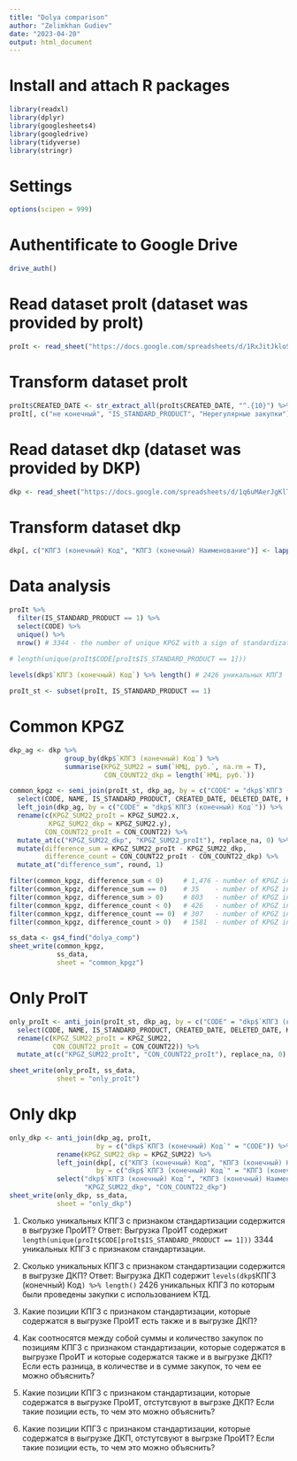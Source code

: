 ```yaml
---
title: "Dolya comparison"
author: "Zelimkhan Gudiev"
date: "2023-04-20"
output: html_document
---
```

# Install and attach R packages
```r
library(readxl)
library(dplyr)
library(googlesheets4)
library(googledrive)
library(tidyverse)
library(stringr)

```

# Settings
```r
options(scipen = 999)
```


# Authentificate to Google Drive
```r
drive_auth()
```
# Read dataset proIt (dataset was provided by proIt)
```r
proIt <- read_sheet("https://docs.google.com/spreadsheets/d/1RxJitJkloSnQAZlRC35EAkXjJ8pCmr62AnkzeIFXMtA/edit#gid=1547704543", skip = 1)
```

# Transform dataset proIt
```r
proIt$CREATED_DATE <- str_extract_all(proIt$CREATED_DATE, "^.{10}") %>% unlist()
proIt[, c("не конечный", "IS_STANDARD_PRODUCT", "Нерегулярные закупки")] <- lapply(proIt[, c("не конечный", "IS_STANDARD_PRODUCT", "Нерегулярные закупки")], factor)
```

# Read dataset dkp (dataset was provided by DKP)
```r
dkp <- read_sheet("https://docs.google.com/spreadsheets/d/1q6uMAerJgKlTrxOKz4GLR2xqnR4oFzUQN5zI28i_waY/edit#gid=1045133026", col_types = "ccDcccdccc")
```
# Transform dataset dkp
```r
dkp[, c("КПГЗ (конечный) Код", "КПГЗ (конечный) Наименование")] <- lapply(dkp[, c("КПГЗ (конечный) Код", "КПГЗ (конечный) Наименование")], factor)
```




# Data analysis

```r
proIt %>% 
  filter(IS_STANDARD_PRODUCT == 1) %>% 
  select(CODE) %>% 
  unique() %>% 
  nrow() # 3344 - the number of unique KPGZ with a sign of standardization
  
# length(unique(proIt$CODE[proIt$IS_STANDARD_PRODUCT == 1]))
```


```r
levels(dkp$`КПГЗ (конечный) Код`) %>% length() # 2426 уникальных КПГЗ

```

```r
proIt_st <- subset(proIt, IS_STANDARD_PRODUCT == 1)
```
# Common KPGZ
```r
dkp_ag <- dkp %>% 
              group_by(dkp$`КПГЗ (конечный) Код`) %>% 
              summarise(KPGZ_SUM22 = sum(`НМЦ, руб.`, na.rm = T),
                        CON_COUNT22_dkp = length(`НМЦ, руб.`))

common_kpgz <- semi_join(proIt_st, dkp_ag, by = c("CODE" = "dkp$`КПГЗ (конечный) Код`")) %>% # 2314 - количество общих КПГЗ (коды) в выгрузках ПроИТ и ДКП
  select(CODE, NAME, IS_STANDARD_PRODUCT, CREATED_DATE, DELETED_DATE, KPGZ_SUM22, CON_COUNT22) %>% 
  left_join(dkp_ag, by = c("CODE" = "dkp$`КПГЗ (конечный) Код`")) %>% 
  rename(c(KPGZ_SUM22_proIt = KPGZ_SUM22.x,
          KPGZ_SUM22_dkp = KPGZ_SUM22.y),
         CON_COUNT22_proIt = CON_COUNT22) %>% 
  mutate_at(c("KPGZ_SUM22_dkp", "KPGZ_SUM22_proIt"), replace_na, 0) %>% 
  mutate(difference_sum = KPGZ_SUM22_proIt - KPGZ_SUM22_dkp,
         difference_count = CON_COUNT22_proIt - CON_COUNT22_dkp) %>% 
  mutate_at("difference_sum", round, 1)

filter(common_kpgz, difference_sum < 0)     # 1,476 - number of KPGZ in which KPGZ_SUM22_proIt < KPGZ_SUM22_dkp
filter(common_kpgz, difference_sum == 0)    # 35    - number of KPGZ in which KPGZ_SUM22_proIt = KPGZ_SUM22_dkp
filter(common_kpgz, difference_sum > 0)     # 803   - number of KPGZ in which KPGZ_SUM22_proIt > KPGZ_SUM22_dkp
filter(common_kpgz, difference_count < 0)   # 426   - number of KPGZ in which CON_COUNT22_proIt < CON_COUNT22_dkp
filter(common_kpgz, difference_count == 0)  # 307   - number of KPGZ in which CON_COUNT22_proIt = CON_COUNT22_dkp
filter(common_kpgz, difference_count > 0)   # 1581  - number of KPGZ in which CON_COUNT22_proIt > CON_COUNT22_dkp

ss_data <- gs4_find("dolya_comp")
sheet_write(common_kpgz,
            ss_data,
            sheet = "common_kpgz")

```

# Only ProIT
```r
only_proIt <- anti_join(proIt_st, dkp_ag, by = c("CODE" = "dkp$`КПГЗ (конечный) Код`")) %>% 
  select(CODE, NAME, IS_STANDARD_PRODUCT, CREATED_DATE, DELETED_DATE, KPGZ_SUM22, CON_COUNT22) %>% 
  rename(c(KPGZ_SUM22_proIt = KPGZ_SUM22,
           CON_COUNT22_proIt = CON_COUNT22)) %>% 
  mutate_at(c("KPGZ_SUM22_proIt", "CON_COUNT22_proIt"), replace_na, 0)

sheet_write(only_proIt, ss_data,
            sheet = "only_proIt")

```
# Only dkp
```r
only_dkp <- anti_join(dkp_ag, proIt,
                      by = c("dkp$`КПГЗ (конечный) Код`" = "CODE")) %>% 
            rename(KPGZ_SUM22_dkp = KPGZ_SUM22) %>% 
            left_join(dkp[, c("КПГЗ (конечный) Код", "КПГЗ (конечный) Наименование")],
                      by = c("dkp$`КПГЗ (конечный) Код`" = "КПГЗ (конечный) Код")) %>% 
            select("dkp$`КПГЗ (конечный) Код`", "КПГЗ (конечный) Наименование",
                   "KPGZ_SUM22_dkp", "CON_COUNT22_dkp")
sheet_write(only_dkp, ss_data,
            sheet = "only_dkp")
```



1. Сколько уникальных КПГЗ с признаком стандартизации содержится в выгрузке ПроИТ?
Ответ: Выгрузка ПроИТ содержит `length(unique(proIt$CODE[proIt$IS_STANDARD_PRODUCT == 1]))` 3344 уникальных КПГЗ с признаком стандартизации.

2. Сколько уникальных КПГЗ с признаком стандартизации содержится в выгрузке ДКП?
Ответ: Выгрузка ДКП содержит `levels(dkp$`КПГЗ (конечный) Код`) %>% length()` 2426 уникальных КПГЗ по которым были проведены закупки с использованием КТД.

3. Какие позиции КПГЗ с признаком стандартизации, которые содержатся в выгрузке ПроИТ есть также и в выгрузке ДКП?

4. Как соотносятся между собой суммы и количество закупок по позициям КПГЗ с признаком стандартизации, которые содержатся в выгрузке ПроИТ и которые содержатся также и в выгрузке ДКП? Если есть разница, в количестве и в сумме закупок, то чем ее можно объяснить?

5. Какие позиции КПГЗ с признаком стандартизации, которые содержатся в выгрузке ПроИТ, отстутсвуют в выгрзке ДКП? Если такие позиции есть, то чем это можно объяснить?


6. Какие позиции КПГЗ с признаком стандартизации, которые содержатся в выгрузке ДКП, отстутсвуют в выгрзке ПроИТ? Если такие позиции есть, то чем это можно объяснить?


























